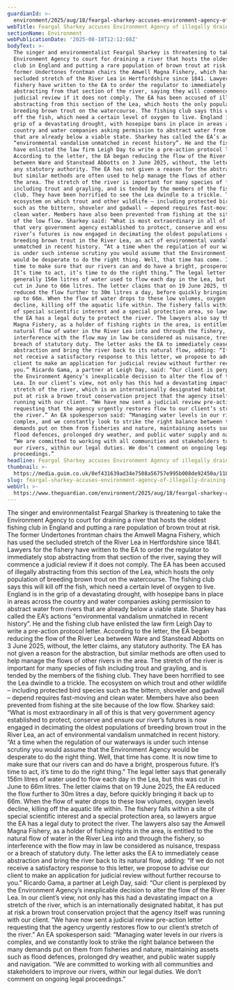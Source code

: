 ```yaml
---
guardianId: >-
  environment/2025/aug/18/feargal-sharkey-accuses-environment-agency-of-illegally-draining-river-lea-court-action-threat-abstraction-fishing-club
webTitle: Feargal Sharkey accuses Environment Agency of illegally draining River Lea
sectionName: Environment
webPublicationDate: '2025-08-18T12:12:08Z'
bodyText: >-
  The singer and environmentalist Feargal Sharkey is threatening to take the
  Environment Agency to court for draining a river that hosts the oldest fishing
  club in England and putting a rare population of brown trout at risk. The
  former Undertones frontman chairs the Amwell Magna Fishery, which has used the
  secluded stretch of the River Lea in Hertfordshire since 1841. Lawyers for the
  fishery have written to the EA to order the regulator to immediately stop
  abstracting from that section of the river, saying they will commence a
  judicial review if it does not comply. The EA has been accused of illegally
  abstracting from this section of the Lea, which hosts the only population of
  breeding brown trout on the watercourse. The fishing club says this will kill
  off the fish, which need a certain level of oxygen to live. England is in the
  grip of a devastating drought, with hosepipe bans in place in areas across the
  country and water companies asking permission to abstract water from rivers
  that are already below a viable state. Sharkey has called the EA’s actions
  “environmental vandalism unmatched in recent history”. He and the fishing club
  have enlisted the law firm Leigh Day to write a pre-action protocol letter.
  According to the letter, the EA began reducing the flow of the River Lea
  between Ware and Stanstead Abbotts on 3 June 2025, without, the letter claims,
  any statutory authority. The EA has not given a reason for the abstraction,
  but similar methods are often used to help manage the flows of other rivers in
  the area. The stretch of the river is important for many species of fish
  including trout and grayling, and is tended by the members of the fishing
  club. They have been horrified to see the Lea dwindle to a trickle. The
  ecosystem on which trout and other wildlife – including protected bird species
  such as the bittern, shoveler and gadwall – depend requires fast-moving and
  clean water. Members have also been prevented from fishing at the site because
  of the low flow. Sharkey said: “What is most extraordinary in all of this is
  that very government agency established to protect, conserve and ensure our
  river’s futures is now engaged in decimating the oldest populations of
  breeding brown trout in the River Lea, an act of environmental vandalism
  unmatched in recent history. “At a time when the regulation of our waterways
  is under such intense scrutiny you would assume that the Environment Agency
  would be desperate to do the right thing. Well, that time has come. It is now
  time to make sure that our rivers can and do have a bright, prosperous future.
  It’s time to act, it’s time to do the right thing.” The legal letter says that
  generally 156m litres of water used to flow each day in the Lea, but this was
  cut in June to 66m litres. The letter claims that on 19 June 2025, the EA
  reduced the flow further to 30m litres a day, before quickly bringing it back
  up to 66m. When the flow of water drops to these low volumes, oxygen levels
  decline, killing off the aquatic life within. The fishery falls within a site
  of special scientific interest and a special protection area, so lawyers argue
  the EA has a legal duty to protect the river. The lawyers also say the Amwell
  Magna Fishery, as a holder of fishing rights in the area, is entitled to the
  natural flow of water in the River Lea into and through the fishery, so
  interference with the flow may in law be considered as nuisance, trespass or a
  breach of statutory duty. The letter asks the EA to immediately cease
  abstraction and bring the river back to its natural flow, adding: “If we do
  not receive a satisfactory response to this letter, we propose to advise our
  client to make an application for judicial review without further recourse to
  you.” Ricardo Gama, a partner at Leigh Day, said: “Our client is perplexed by
  the Environment Agency’s inexplicable decision to alter the flow of the River
  Lea. In our client’s view, not only has this had a devastating impact on a
  stretch of the river, which is an internationally designated habitat, it has
  put at risk a brown trout conservation project that the agency itself was
  running with our client. “We have now sent a judicial review pre-action letter
  requesting that the agency urgently restores flow to our client’s stretch of
  the river.” An EA spokesperson said: “Managing water levels in our rivers is
  complex, and we constantly look to strike the right balance between the many
  demands put on them from fisheries and nature, maintaining assets such as
  flood defences, prolonged dry weather, and public water supply and navigation.
  “We are committed to working with all communities and stakeholders to improve
  our rivers, within our legal duties. We don’t comment on ongoing legal
  proceedings.”
headline: Feargal Sharkey accuses Environment Agency of illegally draining River Lea
thumbnail: >-
  https://media.guim.co.uk/0ef431639ad34e7508a56757e995b008de92450a/1180_531_3388_2710/500.jpg
slug: feargal-sharkey-accuses-environment-agency-of-illegally-draining-river-lea
webUrl: >-
  https://www.theguardian.com/environment/2025/aug/18/feargal-sharkey-accuses-environment-agency-of-illegally-draining-river-lea-court-action-threat-abstraction-fishing-club
---
```

The singer and environmentalist Feargal Sharkey is threatening to take the Environment Agency to court for draining a river that hosts the oldest fishing club in England and putting a rare population of brown trout at risk. The former Undertones frontman chairs the Amwell Magna Fishery, which has used the secluded stretch of the River Lea in Hertfordshire since 1841. Lawyers for the fishery have written to the EA to order the regulator to immediately stop abstracting from that section of the river, saying they will commence a judicial review if it does not comply. The EA has been accused of illegally abstracting from this section of the Lea, which hosts the only population of breeding brown trout on the watercourse. The fishing club says this will kill off the fish, which need a certain level of oxygen to live. England is in the grip of a devastating drought, with hosepipe bans in place in areas across the country and water companies asking permission to abstract water from rivers that are already below a viable state. Sharkey has called the EA’s actions “environmental vandalism unmatched in recent history”. He and the fishing club have enlisted the law firm Leigh Day to write a pre-action protocol letter. According to the letter, the EA began reducing the flow of the River Lea between Ware and Stanstead Abbotts on 3 June 2025, without, the letter claims, any statutory authority. The EA has not given a reason for the abstraction, but similar methods are often used to help manage the flows of other rivers in the area. The stretch of the river is important for many species of fish including trout and grayling, and is tended by the members of the fishing club. They have been horrified to see the Lea dwindle to a trickle. The ecosystem on which trout and other wildlife – including protected bird species such as the bittern, shoveler and gadwall – depend requires fast-moving and clean water. Members have also been prevented from fishing at the site because of the low flow. Sharkey said: “What is most extraordinary in all of this is that very government agency established to protect, conserve and ensure our river’s futures is now engaged in decimating the oldest populations of breeding brown trout in the River Lea, an act of environmental vandalism unmatched in recent history. “At a time when the regulation of our waterways is under such intense scrutiny you would assume that the Environment Agency would be desperate to do the right thing. Well, that time has come. It is now time to make sure that our rivers can and do have a bright, prosperous future. It’s time to act, it’s time to do the right thing.” The legal letter says that generally 156m litres of water used to flow each day in the Lea, but this was cut in June to 66m litres. The letter claims that on 19 June 2025, the EA reduced the flow further to 30m litres a day, before quickly bringing it back up to 66m. When the flow of water drops to these low volumes, oxygen levels decline, killing off the aquatic life within. The fishery falls within a site of special scientific interest and a special protection area, so lawyers argue the EA has a legal duty to protect the river. The lawyers also say the Amwell Magna Fishery, as a holder of fishing rights in the area, is entitled to the natural flow of water in the River Lea into and through the fishery, so interference with the flow may in law be considered as nuisance, trespass or a breach of statutory duty. The letter asks the EA to immediately cease abstraction and bring the river back to its natural flow, adding: “If we do not receive a satisfactory response to this letter, we propose to advise our client to make an application for judicial review without further recourse to you.” Ricardo Gama, a partner at Leigh Day, said: “Our client is perplexed by the Environment Agency’s inexplicable decision to alter the flow of the River Lea. In our client’s view, not only has this had a devastating impact on a stretch of the river, which is an internationally designated habitat, it has put at risk a brown trout conservation project that the agency itself was running with our client. “We have now sent a judicial review pre-action letter requesting that the agency urgently restores flow to our client’s stretch of the river.” An EA spokesperson said: “Managing water levels in our rivers is complex, and we constantly look to strike the right balance between the many demands put on them from fisheries and nature, maintaining assets such as flood defences, prolonged dry weather, and public water supply and navigation. “We are committed to working with all communities and stakeholders to improve our rivers, within our legal duties. We don’t comment on ongoing legal proceedings.”
